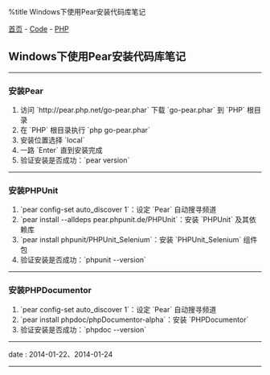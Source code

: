 %title Windows下使用Pear安装代码库笔记

[[../../index|首页]] - [[../index|Code]] - [[index|PHP]]
==Windows下使用Pear安装代码库笔记==
----
===安装Pear===

# 访问 `http://pear.php.net/go-pear.phar` 下载 `go-pear.phar` 到 `PHP` 根目录
# 在 `PHP` 根目录执行 `php go-pear.phar`
# 安装位置选择 `local`
# 一路 `Enter` 直到安装完成
# 验证安装是否成功：`pear version`
----
===安装PHPUnit===

# `pear config-set auto_discover 1`：设定 `Pear` 自动搜寻频道
# `pear install --alldeps pear.phpunit.de/PHPUnit`：安装 `PHPUnit` 及其依赖库
# `pear install phpunit/PHPUnit_Selenium`：安装 `PHPUnit_Selenium` 组件包
# 验证安装是否成功：`phpunit --version`
----
===安装PHPDocumentor===

# `pear config-set auto_discover 1`：设定 `Pear` 自动搜寻频道
# `pear install phpdoc/phpDocumentor-alpha`：安装 `PHPDocumentor`
# 验证安装是否成功：`phpdoc --version`
----
<red>date</red> : 2014-01-22、2014-01-24
----
